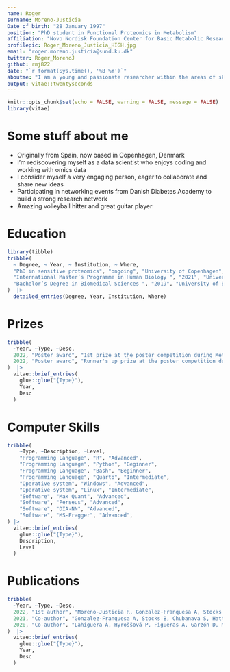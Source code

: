 ```yaml
---
name: Roger
surname: Moreno-Justicia
Date of birth: "28 January 1997"
position: "PhD student in Functional Proteomics in Metabolism"
affiliation: "Novo Nordisk Foundation Center for Basic Metabolic Research"
profilepic: Roger_Moreno_Justicia_HIGH.jpg
email: "roger.moreno.justicia@sund.ku.dk"
twitter: Roger_MorenoJ
github: rmj822
date: "`r format(Sys.time(), '%B %Y')`"
aboutme: "I am a young and passionate researcher within the areas of skeletal muscle physiology and proteomics. My particular research interest is the translational application of proteomics data into metabolic diseases and exercise physiology."
output: vitae::twentyseconds
---
```


```r
knitr::opts_chunk$set(echo = FALSE, warning = FALSE, message = FALSE)
library(vitae)
```

# Some stuff about me

 * Originally from Spain, now based in Copenhagen, Denmark
 * I'm rediscovering myself as a data scientist who enjoys coding and working with omics data
 * I consider myself a very engaging person, eager to collaborate and share new ideas
 * Participating in networking events from Danish Diabetes Academy to build a strong research network
 * Amazing volleyball hitter and great guitar player

# Education

```r
library(tibble)
tribble(
  ~ Degree, ~ Year, ~ Institution, ~ Where,
  "PhD in sensitive proteomics", "ongoing", "University of Copenhagen", "Copenhagen, Denmark",
  "International Master’s Programme in Human Biology ", "2021", "University of Copenhagen", "Copenhagen, Denmark",
  "Bachelor’s Degree in Biomedical Sciences ", "2019", "University of Barcelona", "Barcelona, Spain"
)  |>  
  detailed_entries(Degree, Year, Institution, Where)
```

# Prizes

```r
tribble(
  ~Year, ~Type, ~Desc,
  2022, "Poster award", "1st prize at the poster competition during Metabolism Day at CBMR",
  2022, "Poster award", "Runner's up prize at the poster competition during Metabolism in Action symposium from the Novo Nordisk Foundation"
)  |>  
  vitae::brief_entries(
    glue::glue("{Type}"),
    Year, 
    Desc
  )
```

# Computer Skills

```r
tribble(
    ~Type, ~Description, ~Level,
    "Programming Language", "R", "Advanced",
    "Programming Language", "Python", "Beginner",
    "Programming Language", "Bash", "Beginner",
    "Programming Language", "Quarto", "Intermediate",
    "Operative system", "Windows", "Advanced",
    "Operative system", "Linux", "Intermediate",
    "Software", "Max Quant", "Advanced",
    "Software", "Perseus", "Advanced",
    "Software", "DIA-NN", "Advanced",
    "Software", "MS-Fragger", "Advanced",
) |>  
  vitae::brief_entries(
    glue::glue("{Type}"),
    Description, 
    Level
  )
```

# Publications

```r
tribble(
  ~Year, ~Type, ~Desc,
  2022, "1st author", "Moreno-Justicia R, Gonzalez-Franquesa A, Stocks B, Deshmukh AS. Protocol to characterize mitochondrial supercomplexes from mouse tissues by combining BN-PAGE and MS-based proteomics. STAR Protoc. 2022 Jan 28;3(1):101135. doi: 10.1016/j.xpro.2022.101135. PMID: 35128478; PMCID: PMC8808288.",
  2021, "Co-author", "Gonzalez-Franquesa A, Stocks B, Chubanava S, Hattel HB, Moreno-Justicia R, Peijs L, Treebak JT, Zierath JR, Deshmukh AS. Mass-spectrometry-based proteomics reveals mitochondrial supercomplexome plasticity. Cell Rep. 2021 May 25;35(8):109180. doi: 10.1016/j.celrep.2021.109180. PMID: 34038727.",
  2020, "Co-author", "Lahiguera Á, Hyroššová P, Figueras A, Garzón D, Moreno R, Soto-Cerrato V, McNeish I, Serra V, Lazaro C, Barretina P, Brunet J, Menéndez J, Matias-Guiu X, Vidal A, Villanueva A, Taylor-Harding B, Tanaka H, Orsulic S, Junza A, Yanes O, Muñoz-Pinedo C, Palomero L, Pujana MÀ, Perales JC, Viñals F. Tumors defective in homologous recombination rely on oxidative metabolism: relevance to treatments with PARP inhibitors. EMBO Mol Med. 2020 Jun 8;12(6):e11217. doi: 10.15252/emmm.201911217. Epub 2020 May 13. PMID: 32400970; PMCID: PMC7278557"
)  |>  
  vitae::brief_entries(
    glue::glue("{Type}"),
    Year, 
    Desc
  )
```


